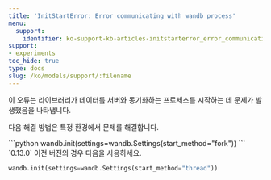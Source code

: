 ```yaml
---
title: 'InitStartError: Error communicating with wandb process'
menu:
  support:
    identifier: ko-support-kb-articles-initstarterror_error_communicating_wandb_process
support:
- experiments
toc_hide: true
type: docs
slug: /ko/models/support/:filename
---
```


이 오류는 라이브러리가 데이터를 서버와 동기화하는 프로세스를 시작하는 데 문제가 발생했음을 나타냅니다.

다음 해결 방법은 특정 환경에서 문제를 해결합니다.

<Tabs>
<Tab title="Linux and OS X">
```python
wandb.init(settings=wandb.Settings(start_method="fork"))
```
</Tab>
<Tab title="Google Colab">
`0.13.0` 이전 버전의 경우 다음을 사용하세요.

```python
wandb.init(settings=wandb.Settings(start_method="thread"))
```
</Tab>
</Tabs>
